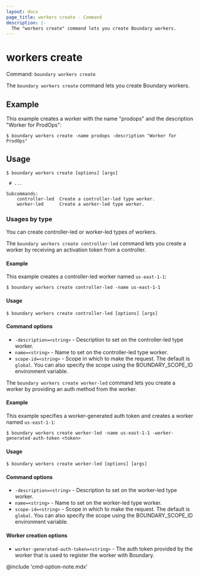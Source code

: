 ```yaml
---
layout: docs
page_title: workers create - Command
description: |-
  The "workers create" command lets you create Boundary workers.
---
```


# workers create

Command: `boundary workers create`

The `boundary workers create` command lets you create Boundary workers.

## Example

This example creates a worker with the name "prodops" and the description "Worker for ProdOps":

```shell-session
$ boundary workers create -name prodops -description "Worker for ProdOps"
```

## Usage

<CodeBlockConfig hideClipboard>

```shell-session
$ boundary workers create [options] [args]

 # ...

Subcommands:
    controller-led  Create a controller-led type worker.
    worker-led      Create a worker-led type worker.
```

</CodeBlockConfig>

### Usages by type

You can create controller-led or worker-led types of workers.

<Tabs>
<Tab heading="controller-led">

The `boundary workers create controller-led` command lets you create a worker by receiving an activation token from a controller.

#### Example

This example creates a controller-led worker named `us-east-1-1`:

<CodeBlockConfig hideClipboard>

```shell-session
$ boundary workers create controller-led -name us-east-1-1
```

</CodeBlockConfig>

#### Usage

```shell-session
$ boundary workers create controller-led [options] [args]
```

#### Command options

- `-description=<string>` - Description to set on the controller-led type worker.
- `name=<string>` - Name to set on the controller-led type worker.
- `scope-id=<string>` - Scope in which to make the request.
The default is `global`.
You can also specify the scope using the BOUNDARY_SCOPE_ID environment variable.

</Tab>
<Tab heading="worker-led">

The `boundary workers create worker-led` command lets you create a worker by providing an auth method from the worker.

#### Example

This example specifies a worker-generated auth token and creates a worker named `us-east-1-1`:

<CodeBlockConfig hideClipboard>

```shell-session
$ boundary workers create worker-led -name us-east-1-1 -worker-generated-auth-token <token>
```

</CodeBlockConfig>

#### Usage

```shell-session
$ boundary workers create worker-led [options] [args]
```

#### Command options

- `-description=<string>` - Description to set on the worker-led type worker.
- `name=<string>` - Name to set on the worker-led type worker.
- `scope-id=<string>` - Scope in which to make the request.
The default is `global`.
You can also specify the scope using the BOUNDARY_SCOPE_ID environment variable.

#### Worker creation options

- `worker-generated-auth-token=<string>` - The auth token provided by the worker that is used to register the worker with Boundary.

</Tab>
</Tabs>

@include 'cmd-option-note.mdx'